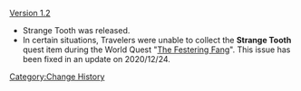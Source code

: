 [[Version 1.2]]
* Strange Tooth was released.
* In certain situations, Travelers were unable to collect the '''Strange Tooth''' quest item during the World Quest "[[The Festering Fang]]". This issue has been fixed in an update on 2020/12/24.
<noinclude>[[Category:Change History]]</noinclude>
